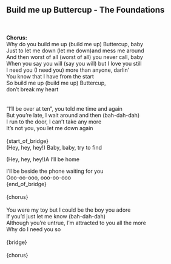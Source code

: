 ## Build me up Buttercup - The Foundations
\
\
**Chorus:**\
Why do you build me up (build me up) Buttercup, baby\
Just to let me down (let me down)and mess me around\
And then worst of all (worst of all) you never call, baby\
When you say you will (say you will) but I love you still\
I need you (I need you) more than anyone, darlin'\
You know that I have from the start\
So build me up (build me up) Buttercup, \
don't break my heart\
\
\
"I'll be over at ten", you told me time and again\
But you're late, I wait around and then (bah-dah-dah)\
I run to the door, I can't take any more\
It's not you, you let me down again\
\
{start_of_bridge}\
(Hey, hey, hey!) Baby, baby, try to find\
<p class='song show-chords'>(Hey, hey, hey!)<span class='chord'>A</span> I'll be home</p>
I'll be beside the phone waiting for you\
Ooo-oo-ooo, ooo-oo-ooo\
{end_of_bridge}\
\
{chorus}\
\
You were my toy but I could be the boy you adore\
If you'd just let me know (bah-dah-dah)\
Although you're untrue, I'm attracted to you all the more\
Why do I need you so\
\
{bridge}\
\
{chorus}\
\
\
